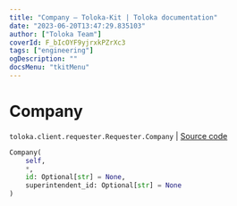 ```yaml
---
title: "Company — Toloka-Kit | Toloka documentation"
date: "2023-06-20T13:47:29.835103"
author: ["Toloka Team"]
coverId: F_bIcOYF9yjrxkPZrXc3
tags: ["engineering"]
ogDescription: ""
docsMenu: "tkitMenu"
---
```


# Company

`toloka.client.requester.Requester.Company` | [Source code](https://github.com/Toloka/toloka-kit/blob/v1.2.0/src/client/requester.py#L19)

```python
Company(
    self,
    *,
    id: Optional[str] = None,
    superintendent_id: Optional[str] = None
)
```